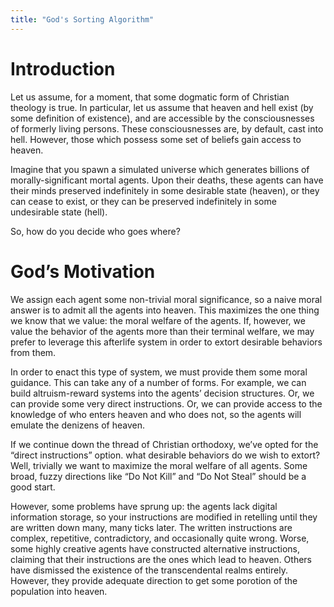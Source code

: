 ```yaml
---
title: "God's Sorting Algorithm"
---
```


# Introduction

Let us assume, for a moment, that some dogmatic form of Christian theology is true. In particular, let us assume that heaven and hell exist (by some definition of existence), and are accessible by the consciousnesses of formerly living persons. These consciousnesses are, by default, cast into hell. However, those which possess some set of beliefs gain access to heaven.

Imagine that you spawn a simulated universe which generates billions of morally-significant mortal agents. Upon their deaths, these agents can have their minds preserved indefinitely in some desirable state (heaven), or they can cease to exist, or they can be preserved indefinitely in some undesirable state (hell).

So, how do you decide who goes where?

# God's Motivation

We assign each agent some non-trivial moral significance, so a naive moral answer is to admit all the agents into heaven. This maximizes the one thing we know that we value: the moral welfare of the agents. If, however, we value the behavior of the agents more than their terminal welfare, we may prefer to leverage this afterlife system in order to extort desirable behaviors from them.

In order to enact this type of system, we must provide them some moral guidance. This can take any of a number of forms. For example, we can build altruism-reward systems into the agents' decision structures. Or, we can provide some very direct instructions. Or, we can provide access to the knowledge of who enters heaven and who does not, so the agents will emulate the denizens of heaven.

If we continue down the thread of Christian orthodoxy, we've opted for the "direct instructions" option. what desirable behaviors do we wish to extort? Well, trivially we want to maximize the moral welfare of all agents. Some broad, fuzzy directions like "Do Not Kill" and "Do Not Steal" should be a good start.

However, some problems have sprung up: the agents lack digital information storage, so your instructions are modified in retelling until they are written down many, many ticks later. The written instructions are complex, repetitive, contradictory, and occasionally quite wrong. Worse, some highly creative agents have constructed alternative instructions, claiming that their instructions are the ones which lead to heaven. Others have dismissed the existence of the transcendental realms entirely. However, they provide adequate direction to get some porotion of the population into heaven.
